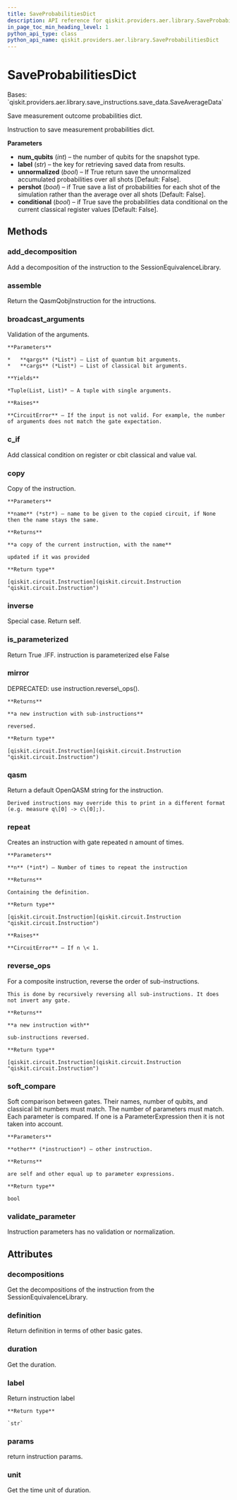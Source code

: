 ```yaml
---
title: SaveProbabilitiesDict
description: API reference for qiskit.providers.aer.library.SaveProbabilitiesDict
in_page_toc_min_heading_level: 1
python_api_type: class
python_api_name: qiskit.providers.aer.library.SaveProbabilitiesDict
---
```


# SaveProbabilitiesDict

<Class id="qiskit.providers.aer.library.SaveProbabilitiesDict" github="https://github.com/qiskit/qiskit-aer/tree/stable/0.8/qiskit/providers/aer/library/save_instructions/save_probabilities.py" signature="SaveProbabilitiesDict(num_qubits, label='probabilities_dict', unnormalized=False, pershot=False, conditional=False)">
  Bases: `qiskit.providers.aer.library.save_instructions.save_data.SaveAverageData`

  Save measurement outcome probabilities dict.

  Instruction to save measurement probabilities dict.

  **Parameters**

  *   **num\_qubits** (*int*) – the number of qubits for the snapshot type.
  *   **label** (*str*) – the key for retrieving saved data from results.
  *   **unnormalized** (*bool*) – If True return save the unnormalized accumulated probabilities over all shots \[Default: False].
  *   **pershot** (*bool*) – if True save a list of probabilities for each shot of the simulation rather than the average over all shots \[Default: False].
  *   **conditional** (*bool*) – if True save the probabilities data conditional on the current classical register values \[Default: False].

  ## Methods

  ### add\_decomposition

  <Function id="qiskit.providers.aer.library.SaveProbabilitiesDict.add_decomposition" signature="SaveProbabilitiesDict.add_decomposition(decomposition)">
    Add a decomposition of the instruction to the SessionEquivalenceLibrary.
  </Function>

  ### assemble

  <Function id="qiskit.providers.aer.library.SaveProbabilitiesDict.assemble" signature="SaveProbabilitiesDict.assemble()">
    Return the QasmQobjInstruction for the intructions.
  </Function>

  ### broadcast\_arguments

  <Function id="qiskit.providers.aer.library.SaveProbabilitiesDict.broadcast_arguments" signature="SaveProbabilitiesDict.broadcast_arguments(qargs, cargs)">
    Validation of the arguments.

    **Parameters**

    *   **qargs** (*List*) – List of quantum bit arguments.
    *   **cargs** (*List*) – List of classical bit arguments.

    **Yields**

    *Tuple(List, List)* – A tuple with single arguments.

    **Raises**

    **CircuitError** – If the input is not valid. For example, the number of arguments does not match the gate expectation.
  </Function>

  ### c\_if

  <Function id="qiskit.providers.aer.library.SaveProbabilitiesDict.c_if" signature="SaveProbabilitiesDict.c_if(classical, val)">
    Add classical condition on register or cbit classical and value val.
  </Function>

  ### copy

  <Function id="qiskit.providers.aer.library.SaveProbabilitiesDict.copy" signature="SaveProbabilitiesDict.copy(name=None)">
    Copy of the instruction.

    **Parameters**

    **name** (*str*) – name to be given to the copied circuit, if None then the name stays the same.

    **Returns**

    **a copy of the current instruction, with the name**

    updated if it was provided

    **Return type**

    [qiskit.circuit.Instruction](qiskit.circuit.Instruction "qiskit.circuit.Instruction")
  </Function>

  ### inverse

  <Function id="qiskit.providers.aer.library.SaveProbabilitiesDict.inverse" signature="SaveProbabilitiesDict.inverse()">
    Special case. Return self.
  </Function>

  ### is\_parameterized

  <Function id="qiskit.providers.aer.library.SaveProbabilitiesDict.is_parameterized" signature="SaveProbabilitiesDict.is_parameterized()">
    Return True .IFF. instruction is parameterized else False
  </Function>

  ### mirror

  <Function id="qiskit.providers.aer.library.SaveProbabilitiesDict.mirror" signature="SaveProbabilitiesDict.mirror()">
    DEPRECATED: use instruction.reverse\_ops().

    **Returns**

    **a new instruction with sub-instructions**

    reversed.

    **Return type**

    [qiskit.circuit.Instruction](qiskit.circuit.Instruction "qiskit.circuit.Instruction")
  </Function>

  ### qasm

  <Function id="qiskit.providers.aer.library.SaveProbabilitiesDict.qasm" signature="SaveProbabilitiesDict.qasm()">
    Return a default OpenQASM string for the instruction.

    Derived instructions may override this to print in a different format (e.g. measure q\[0] -> c\[0];).
  </Function>

  ### repeat

  <Function id="qiskit.providers.aer.library.SaveProbabilitiesDict.repeat" signature="SaveProbabilitiesDict.repeat(n)">
    Creates an instruction with gate repeated n amount of times.

    **Parameters**

    **n** (*int*) – Number of times to repeat the instruction

    **Returns**

    Containing the definition.

    **Return type**

    [qiskit.circuit.Instruction](qiskit.circuit.Instruction "qiskit.circuit.Instruction")

    **Raises**

    **CircuitError** – If n \< 1.
  </Function>

  ### reverse\_ops

  <Function id="qiskit.providers.aer.library.SaveProbabilitiesDict.reverse_ops" signature="SaveProbabilitiesDict.reverse_ops()">
    For a composite instruction, reverse the order of sub-instructions.

    This is done by recursively reversing all sub-instructions. It does not invert any gate.

    **Returns**

    **a new instruction with**

    sub-instructions reversed.

    **Return type**

    [qiskit.circuit.Instruction](qiskit.circuit.Instruction "qiskit.circuit.Instruction")
  </Function>

  ### soft\_compare

  <Function id="qiskit.providers.aer.library.SaveProbabilitiesDict.soft_compare" signature="SaveProbabilitiesDict.soft_compare(other)">
    Soft comparison between gates. Their names, number of qubits, and classical bit numbers must match. The number of parameters must match. Each parameter is compared. If one is a ParameterExpression then it is not taken into account.

    **Parameters**

    **other** (*instruction*) – other instruction.

    **Returns**

    are self and other equal up to parameter expressions.

    **Return type**

    bool
  </Function>

  ### validate\_parameter

  <Function id="qiskit.providers.aer.library.SaveProbabilitiesDict.validate_parameter" signature="SaveProbabilitiesDict.validate_parameter(parameter)">
    Instruction parameters has no validation or normalization.
  </Function>

  ## Attributes

  ### decompositions

  <Attribute id="qiskit.providers.aer.library.SaveProbabilitiesDict.decompositions" name="decompositions">
    Get the decompositions of the instruction from the SessionEquivalenceLibrary.
  </Attribute>

  ### definition

  <Attribute id="qiskit.providers.aer.library.SaveProbabilitiesDict.definition" name="definition">
    Return definition in terms of other basic gates.
  </Attribute>

  ### duration

  <Attribute id="qiskit.providers.aer.library.SaveProbabilitiesDict.duration" name="duration">
    Get the duration.
  </Attribute>

  ### label

  <Attribute id="qiskit.providers.aer.library.SaveProbabilitiesDict.label" name="label">
    Return instruction label

    **Return type**

    `str`
  </Attribute>

  ### params

  <Attribute id="qiskit.providers.aer.library.SaveProbabilitiesDict.params" name="params">
    return instruction params.
  </Attribute>

  ### unit

  <Attribute id="qiskit.providers.aer.library.SaveProbabilitiesDict.unit" name="unit">
    Get the time unit of duration.
  </Attribute>
</Class>

